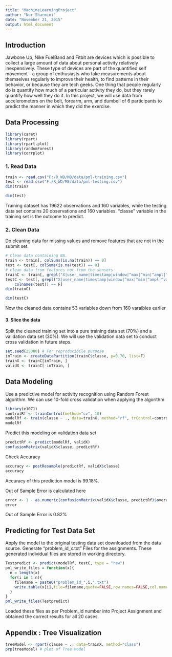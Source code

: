 ```yaml
---
title: "MachineLearningProject"
author: "Nur Sharmini"
date: "November 21, 2015"
output: html_document
---
```


## Introduction
Jawbone Up, Nike FuelBand and Fitbit are devices which is possible to collect a large amount of data about personal activity relatively inexpensively. These type of devices are part of the quantified self movement - a group of enthusiasts who take measurements about themselves regularly to improve their health, to find patterns in their behavior, or because they are tech geeks. One thing that people regularly do is quantify how much of a particular activity they do, but they rarely quantify how well they do it. 
In this project, we will use data from accelerometers on the belt, forearm, arm, and dumbell of 6 participants to predict the manner in which they did the exercise. 

## Data Processing

```r
library(caret)
library(rpart)
library(rpart.plot)
library(randomForest)
library(corrplot)

```

### 1. Read Data

```r
train <- read.csv("F:/R_WD/M8/data/pml-training.csv")
test <- read.csv("F:/R_WD/M8/data/pml-testing.csv")
dim(train)

```

```r
dim(test)
```

Training dataset has 19622 observations and 160 variables, while the testing data set contains 20 observations and 160 variables. "classe" variable in the training set is the outcome to predict. 

### 2. Clean Data
Do cleaning data for missing values and remove features that are not in the submit set.

```r
# Clean data containing NA.
train <- train[, colSums(is.na(train)) == 0]
test <- test[, colSums(is.na(test)) == 0]
# clean data from features not from the sensors
trainC <- train[, grepl("X|user_name|timestamp|window|^max|^min|^ampl|^var|^avg|^stdd|^ske|^kurt", colnames(train)) == F]
testC <- test[, grepl("X|user_name|timestamp|window|^max|^min|^ampl|^var|^avg|^stdd|^ske|^kurt", 
    colnames(test)) == F]
dim(trainC)
```

```r
dim(testC)
```

Now the cleaned data contains 53 variables down from 160 varaibles earlier

#### 3. Slice the data
Split the cleaned training set into a pure training data set (70%) and a validation data set (30%). We will use the validation data set to conduct cross validation in future steps.

```r
set.seed(25000) # For reproducibile purpose
inTrain <- createDataPartition(trainC$classe, p=0.70, list=F)
trainX <- trainC[inTrain, ]
validX <- trainC[-inTrain, ]
```

## Data Modeling

Use a predictive model for activity recognition using Random Forest algorithm. We can use 10-fold cross validation when applying the algorithm

```r
library(e1071)
controlRf <- trainControl(method="cv", 10)
modelRf <- train(classe ~ ., data=trainX, method="rf", trControl=controlRf, ntree=100, allowParallel=TRUE)
modelRf

```

Predict this modeling on validation data set

```r
predictRf <- predict(modelRf, validX)
confusionMatrix(validX$classe, predictRf)
```

Check Accuracy

```r
accuracy <- postResample(predictRf, validX$classe)
accuracy

```

Accuracy of this prediction model is 99.18%.

Out of Sample Error is calculated here

```r
error <- 1 - as.numeric(confusionMatrix(validX$classe, predictRf)$overall[1])
error
```

Out of Sample Error is 0.82%

## Predicting for Test Data Set

Apply the model to the original testing data set downloaded from the data source. Generate "problem_id_x.txt" Files for the assignments. These generated individual files are stored in working directory.

```r
Testpredict <- predict(modelRf, testC, type = "raw")
pml_write_files = function(x){
  n = length(x)
  for(i in 1:n){
    filename = paste0("problem_id_",i,".txt")
    write.table(x[i],file=filename,quote=FALSE,row.names=FALSE,col.names=FALSE)
  }
}
pml_write_files(Testpredict)

```

Loaded these files as per Problem_id number into Project Assignment and obtained the correct results for all 20 cases.

## Appendix : Tree Visualization

```r
treeModel <- rpart(classe ~ ., data=trainX, method="class")
prp(treeModel) # plot of Tree Model

```

